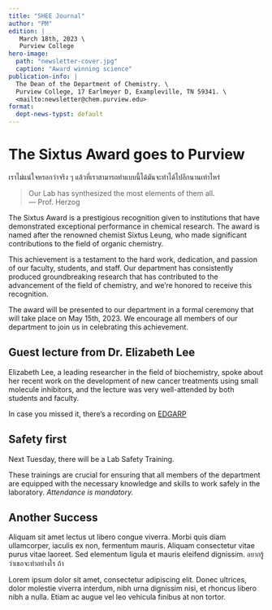 ```yaml
---
title: "SHEE Journal"
author: "PM"
edition: |
   March 18th, 2023 \
   Purview College
hero-image: 
  path: "newsletter-cover.jpg"
  caption: "Award winning science"
publication-info: |
  The Dean of the Department of Chemistry. \
  Purview College, 17 Earlmeyer D, Exampleville, TN 59341. \
  <mailto:newsletter@chem.purview.edu>
format:
  dept-news-typst: default
---
```


# The Sixtus Award goes to Purview

เราไม่แน่ใจหรอกว่าจริง ๆ แล้วที่เราสามารถทำแบบนี้ได้มันจะทำได้ไปอีกนานเท่าไหร่

> Our Lab has synthesized the most elements of them all.\
> --- Prof. Herzog

The Sixtus Award is a prestigious recognition given to institutions that have demonstrated exceptional performance in chemical research. The award is named after the renowned chemist Sixtus Leung, who made significant contributions to the field of organic chemistry.

This achievement is a testament to the hard work, dedication, and passion of our faculty, students, and staff. Our department has consistently produced groundbreaking research that has contributed to the advancement of the field of chemistry, and we're honored to receive this recognition.

The award will be presented to our department in a formal ceremony that will take place on May 15th, 2023. We encourage all members of our department to join us in celebrating this achievement.

::: {.article}
## Guest lecture from Dr. Elizabeth Lee
  
Elizabeth Lee, a leading researcher in the field of biochemistry, spoke about her recent work on the development of new cancer treatments using small molecule inhibitors, and the lecture was very well-attended by both students and faculty.

In case you missed it, there's a recording on [EDGARP](http://purview.edu/lts/2023-lee")
:::

::: {.article}
## Safety first

Next Tuesday, there will be a Lab Safety Training.

These trainings are crucial for ensuring that all members of the department are equipped with the necessary knowledge and skills to work safely in the laboratory. *Attendance is mandatory.*
:::

## Another Success

Aliquam sit amet lectus ut libero congue viverra. Morbi quis diam ullamcorper, iaculis ex non, fermentum mauris. Aliquam consectetur vitae purus vitae laoreet. Sed elementum ligula et mauris eleifend dignissim. 
อยากรู้ว่าเธอจะทำอย่างไร ถ้า

Lorem ipsum dolor sit amet, consectetur adipiscing elit. Donec ultrices, dolor molestie viverra interdum, nibh urna dignissim nisi, et rhoncus libero nibh a nulla. Etiam ac augue vel leo vehicula finibus at non tortor. 